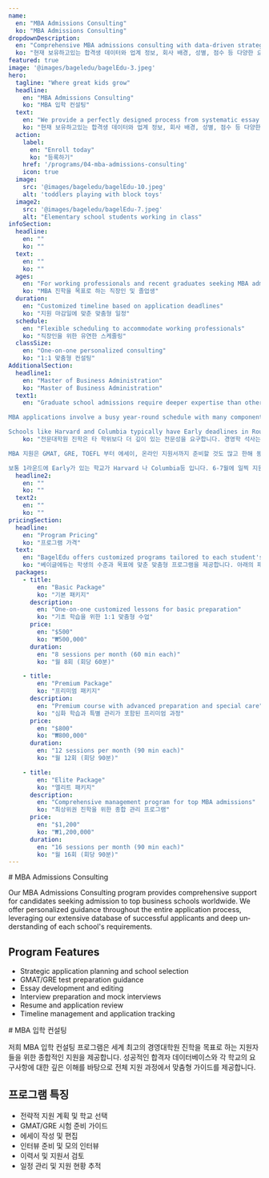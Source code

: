 ```yaml
---
name:
  en: "MBA Admissions Consulting"
  ko: "MBA Admissions Consulting"
dropdownDescription:
  en: "Comprehensive MBA admissions consulting with data-driven strategies, application planning, and interview preparation based on extensive analysis of successful applicants"
  ko: "현재 보유하고있는 합격생 데이터와 업계 정보, 회사 배경, 성별, 점수 등 다양한 요소를 종합적으로 분석하여 체계적인 에세이 전략, 지원 계획, 인터뷰 준비까지 완벽히 설계된 프로세스를 제공합니다."
featured: true
image: '@images/bageledu/bagelEdu-3.jpeg'
hero:
  tagline: "Where great kids grow"
  headline:
    en: "MBA Admissions Consulting"
    ko: "MBA 입학 컨설팅"
  text:
    en: "We provide a perfectly designed process from systematic essay strategies to application planning and interview preparation, based on comprehensive analysis of our successful applicant data, industry information, company backgrounds, gender, scores, and various other factors."
    ko: "현재 보유하고있는 합격생 데이터와 업계 정보, 회사 배경, 성별, 점수 등 다양한 요소를 종합적으로 분석하여 체계적인 에세이 전략, 지원 계획, 인터뷰 준비까지 완벽히 설계된 프로세스를 제공합니다."
  action:
    label:
      en: "Enroll today"
      ko: "등록하기"
    href: '/programs/04-mba-admissions-consulting'
    icon: true
  image:
    src: '@images/bageledu/bagelEdu-10.jpeg'
    alt: 'toddlers playing with block toys'
  image2:
    src: '@images/bageledu/bagelEdu-7.jpeg'
    alt: "Elementary school students working in class"
infoSection:
  headline:
    en: ""
    ko: ""
  text:
    en: ""
    ko: ""
  ages:
    en: "For working professionals and recent graduates seeking MBA admission"
    ko: "MBA 진학을 목표로 하는 직장인 및 졸업생"
  duration:
    en: "Customized timeline based on application deadlines"
    ko: "지원 마감일에 맞춘 맞춤형 일정"
  schedule:
    en: "Flexible scheduling to accommodate working professionals"
    ko: "직장인을 위한 유연한 스케줄링"
  classSize:
    en: "One-on-one personalized consulting"
    ko: "1:1 맞춤형 컨설팅"
AdditionalSection:
  headline1:
    en: "Master of Business Administration"
    ko: "Master of Business Administration"
  text1:
    en: "Graduate school admissions require deeper expertise than other degrees. A Master's in Business Administration can be divided into MBA programs that focus on practical skills and MS/MA programs that emphasize theory. BagelEdu consultants will help applicants get closer step by step to their desired career goals.

MBA applications involve a busy year-round schedule with many components to prepare, from GMAT, GRE, and TOEFL to essays and online applications. Above all, effective time management and planning are crucial. Based on close communication with current students and alumni, we thoroughly analyze each school's preferred candidate profile and recent successful applicants' characteristics to provide customized application strategies. BagelEdu offers a perfectly designed process from systematic essay strategies to application planning and interview preparation, based on comprehensive analysis of our successful applicant data, industry information, company backgrounds, gender, scores, and various other factors. Through this, we present the most accurate and reliable admission probability prediction data.

Schools like Harvard and Columbia typically have Early deadlines in Round 1. While applying early in June-July isn't necessarily advantageous, since most applicants submit by September, it's good to proceed without waiting for deadlines if you're prepared. Similarly, most other schools have Round 1 deadlines in mid-to-late September. Interview invitations typically arrive 3-6 weeks after application deadlines, with decisions following 4-6 weeks after interviews. Final decisions are usually announced in early-to-mid December."
    ko: "전문대학원 진학은 타 학위보다 더 깊이 있는 전문성을 요구합니다. 경영학 석사는 실무에 비중을 둔 MBA과정과 이론에 비중이 높은 MS/MA 과정으로 구분될 수 있습니다. 베이글에듀 컨설턴트는 지원자가 원하는 목표로 하는 Career Goal에 한 발짝씩 더 가까이 갈 수 있도록 돕겠습니다.

MBA 지원은 GMAT, GRE, TOEFL 부터 에세이, 온라인 지원서까지 준비할 것도 많고 한해 동안 내내 분주한 일정입니다. 무엇보다 효과적으로 시간관리와 계획을 잘 세워 time management이 중요하기도 합니다. 재학생과 졸업생과의 긴밀한 소통을 통해 각 학교가 선호하는 인재상과 최근 합격생의 특징을 철저히 분석해온 것을 토대로 각 학생에게 맞춤형 지원 전략을 제공합니다. 베이글에듀는 현재 보유하고있는 합격생 데이터와 업계 정보, 회사 배경, 성별, 점수 등 다양한 요소를 종합적으로 분석하여 체계적인 에세이 전략, 지원 계획, 인터뷰 준비까지 완벽히 설계된 프로세스를 제공합니다. 이를 통해 가장 정확하고 신뢰할 수 있는 합격 가능성 예측 데이터를 제시합니다.

보통 1라운드에 Early가 있는 학교가 Harvard 나 Columbia등 입니다. 6-7월에 일찍 지원 한다고 꼭 유리한 것은 아니지만 9월 중에 지원을 마치는 분들이 대부분이므로 준비가 되었다면 마감일까지 기다리지 않고 진행하는게 좋습니다. 대부분의 다른 학교들도 마찬 가지로 일찍 원서 준비를 시작 한 만큼 9월 중순-9월 말 에 1라운드 마감일이 예정 되어 있습니다. Application 마감 후 3-6주 후에 인터뷰 Invitation 이 오고, 인터뷰 후 4-6 주 후에 발표가 납니다. 마지막으로 12월 초중순 즘 합격 여부가 정해 집니다."
  headline2:
    en: ""
    ko: ""
  text2:
    en: ""
    ko: ""
pricingSection:
  headline:
    en: "Program Pricing"
    ko: "프로그램 가격"
  text:
    en: "BagelEdu offers customized programs tailored to each student's level and goals. Choose from the packages below."
    ko: "베이글에듀는 학생의 수준과 목표에 맞춘 맞춤형 프로그램을 제공합니다. 아래의 패키지 중에서 선택하실 수 있습니다."
  packages:
    - title:
        en: "Basic Package"
        ko: "기본 패키지"
      description:
        en: "One-on-one customized lessons for basic preparation"
        ko: "기초 학습을 위한 1:1 맞춤형 수업"
      price:
        en: "$500"
        ko: "₩500,000"
      duration:
        en: "8 sessions per month (60 min each)"
        ko: "월 8회 (회당 60분)"

    - title:
        en: "Premium Package"
        ko: "프리미엄 패키지"
      description:
        en: "Premium course with advanced preparation and special care"
        ko: "심화 학습과 특별 관리가 포함된 프리미엄 과정"
      price:
        en: "$800"
        ko: "₩800,000"
      duration:
        en: "12 sessions per month (90 min each)"
        ko: "월 12회 (회당 90분)"

    - title:
        en: "Elite Package"
        ko: "엘리트 패키지"
      description:
        en: "Comprehensive management program for top MBA admissions"
        ko: "최상위권 진학을 위한 종합 관리 프로그램"
      price:
        en: "$1,200"
        ko: "₩1,200,000"
      duration:
        en: "16 sessions per month (90 min each)"
        ko: "월 16회 (회당 90분)"
---
```


<div lang="en">
# MBA Admissions Consulting

Our MBA Admissions Consulting program provides comprehensive support for candidates seeking admission to top business schools worldwide. We offer personalized guidance throughout the entire application process, leveraging our extensive database of successful applicants and deep understanding of each school's requirements.

## Program Features

- Strategic application planning and school selection
- GMAT/GRE test preparation guidance
- Essay development and editing
- Interview preparation and mock interviews
- Resume and application review
- Timeline management and application tracking
</div>

<div lang="ko">
# MBA 입학 컨설팅

저희 MBA 입학 컨설팅 프로그램은 세계 최고의 경영대학원 진학을 목표로 하는 지원자들을 위한 종합적인 지원을 제공합니다. 성공적인 합격자 데이터베이스와 각 학교의 요구사항에 대한 깊은 이해를 바탕으로 전체 지원 과정에서 맞춤형 가이드를 제공합니다.

## 프로그램 특징

- 전략적 지원 계획 및 학교 선택
- GMAT/GRE 시험 준비 가이드
- 에세이 작성 및 편집
- 인터뷰 준비 및 모의 인터뷰
- 이력서 및 지원서 검토
- 일정 관리 및 지원 현황 추적
</div>
